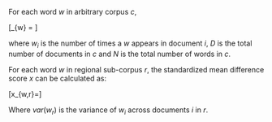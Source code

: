 For each word $w$ in arbitrary corpus $c$, 

\[\mu_{w} = \frac{\sum_{i=1}^{D}w_i}{N}\] 

where $w_i$ is the number of times a $w$ appears in document $i$, $D$ is the total number of documents in $c$ and $N$ is the total number of words in $c$.

For each word $w$ in regional sub-corpus $r$, the standardized mean difference score $x$ can be calculated as:

\[x_{w,r}=\frac{\mu_{w,r} - \mu_{w,-r}}{\sqrt{ \frac{var(w_{r})}{N_{r}} + \frac{var(w_{-r})}{N_{-r} }}}\]

Where $var(w_{r})$ is the variance of $w_{i}$ across documents $i$ in $r$. 